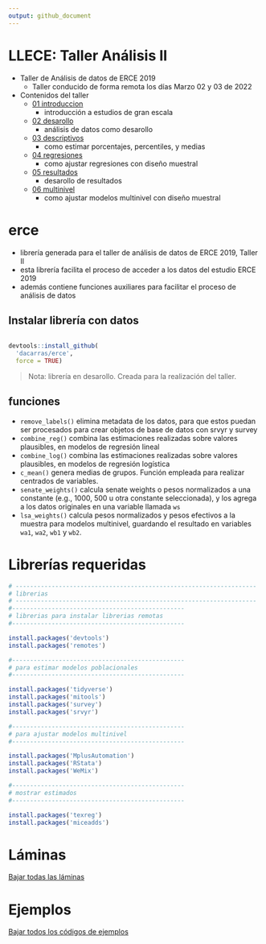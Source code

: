 ```yaml
---
output: github_document
---
```


# LLECE: Taller Análisis II

- Taller de Análisis de datos de ERCE 2019
  + Taller conducido de forma remota los días Marzo 02 y 03 de 2022
  
- Contenidos del taller
  - [01 introduccion](https://www.dropbox.com/s/m8pd9ub8o4ek8sk/01_introduccion.pdf?dl=1)
      + introducción a estudios de gran escala
  - [02 desarollo](https://www.dropbox.com/s/7z1p1g9z98gq7av/02_desarrollo.pdf?dl=1)
      + análisis de datos como desarollo
  - [03 descriptivos](https://www.dropbox.com/s/2g4pwxl178605xl/03_descriptivos.pdf?dl=1)
      + como estimar porcentajes, percentiles, y medias
  - [04 regresiones](https://www.dropbox.com/s/2bkue9vox99jfws/04_regresiones.pdf?dl=1)
      + como ajustar regresiones con diseño muestral
  - [05 resultados](https://www.dropbox.com/s/rz52cklx9f8lsyu/05_resultados.pdf?dl=1)
      + desarollo de resultados
  - [06 multinivel](https://www.dropbox.com/s/gtgqutfv97n8w0e/06_multinivel.pdf?dl=1)
      + como ajustar modelos multinivel con diseño muestral

# erce

- librería generada para el taller de análisis de datos de ERCE 2019, Taller II
- esta librería facilita el proceso de acceder a los datos del estudio ERCE 2019
- además contiene funciones auxiliares para facilitar el proceso de análisis de datos

## Instalar librería con datos

``` r

devtools::install_github(
  'dacarras/erce',
  force = TRUE)

```
>Nota: librería en desarollo. Creada para la realización del taller.

## funciones

- `remove_labels()` elimina metadata de los datos, para que estos puedan ser procesados para crear objetos de base de datos con srvyr y survey
- `combine_reg()` combina las estimaciones realizadas sobre valores plausibles, en modelos de regresión lineal
- `combine_log()` combina las estimaciones realizadas sobre valores plausibles, en modelos de regresión logística
- `c_mean()` genera medias de grupos. Función empleada para realizar centrados de variables.
- `senate_weights()` calcula senate weights o pesos normalizados a una constante (e.g., 1000, 500 u otra constante seleccionada), y los agrega a los datos originales en una variable llamada `ws`
- `lsa_weights()` calcula pesos normalizados y pesos efectivos a la muestra para modelos multinivel, guardando el resultado en variables `wa1`, `wa2`, `wb1` y `wb2`.

# Librerías requeridas

```r

# -------------------------------------------------------------------
# librerias
# -------------------------------------------------------------------
#------------------------------------------------
# librerias para instalar librerias remotas
#------------------------------------------------

install.packages('devtools')
install.packages('remotes')

#------------------------------------------------
# para estimar modelos poblacionales
#------------------------------------------------

install.packages('tidyverse')
install.packages('mitools')
install.packages('survey')
install.packages('srvyr')

#------------------------------------------------
# para ajustar modelos multinivel
#------------------------------------------------

install.packages('MplusAutomation')
install.packages('RStata')
install.packages('WeMix')

#------------------------------------------------
# mostrar estimados
#------------------------------------------------

install.packages('texreg')
install.packages('miceadds')

```

# Láminas

[Bajar todas las láminas](https://www.dropbox.com/sh/cvhydi7akjhrct9/AADTyDIAd9DXjQe9HQvpb6kPa?dl=1)

# Ejemplos

[Bajar todos los códigos de ejemplos](https://www.dropbox.com/sh/6nfjtrorh2hm0ot/AACdjXLYqih518Hrohhc8dUHa?dl=1)






